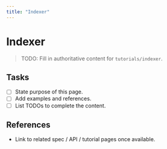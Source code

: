 ```yaml
---
title: "Indexer"
---
```


# Indexer

> TODO: Fill in authoritative content for `tutorials/indexer`.

## Tasks
- [ ] State purpose of this page.
- [ ] Add examples and references.
- [ ] List TODOs to complete the content.

## References
- Link to related spec / API / tutorial pages once available.
